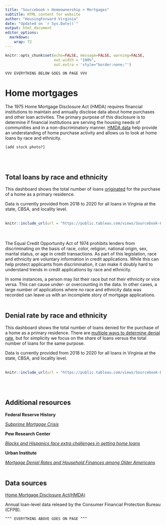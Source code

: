 ```yaml
---
title: "Sourcebook > Homeownership > Mortgages"
subtitle: HTML content for website
author: "HousingForward Virginia"
date: "Updated on `r Sys.Date()`"
output: html_document
editor_options: 
  markdown: 
    wrap: 72
---
```


```r
knitr::opts_chunk$set(echo=FALSE, message=FALSE, warning=FALSE,
                      out.width = "100%",
                      out.extra = 'style="border:none;"')
```

    VVV EVERYTHING BELOW GOES ON PAGE VVV

# Home mortgages

The 1975 Home Mortgage Disclosure Act (HMDA) requires financial
institutions to maintain and annually disclose data about home purchases
and other loan activities. The primary purpose of this disclosure is to
determine if financial institutions are serving the housing needs of
communities and in a non-discriminatory manner. [HMDA
data](https://www.consumerfinance.gov/data-research/hmda/) help provide
an understanding of home purchase activity and allows us to look at home
loans by race and ethnicity.

    [add stock photo?]
<br> 
<br>

## Total loans by race and ethnicity

This dashboard shows the total number of loans
[originated](https://www.investopedia.com/terms/o/origination.asp) for
the purchase of a home as a primary residence.

Data is currently provided from 2018 to 2020 for all loans in Virginia
at the state, CBSA, and locality level. <br> <br>

```r
knitr::include_url(url = "https://public.tableau.com/views/Sourcebook-Homeloansbyraceandethnicity/Statewide?:showVizHome=no&:embed=true", height = "500px")
```
<br> <br>
The Equal Credit Opportunity Act of 1974 prohibits lenders from discriminating on the basis of race, color, religion, national origin, sex, marital status, or age in credit transactions. As part of this legislation, race and ethnicity are voluntary information in credit applications. While this can help protect applicants from discrimination, it can make it doubly hard to understand trends in credit applications by race and ethnicity.

In some instances, a person may list their race but not their ethnicity or vice versa. This can cause under- or overcounting in the data. In other cases, a large number of applications where no race and ethnicity data was recorded can leave us with an incomplete story of mortgage applications.
<br> <br>

## Denial rate by race and ethnicity

This dashboard shows the total number of loans denied for the purchase
of a home as a primary residence. There are [multiple ways to determine
denial
rate](https://www.urban.org/sites/default/files/publication/33501/2000031-A-Better-Measure-of-Mortgage-Application-Denial-Rates.pdf),
but for simplicity we focus on the share of loans versus the total
number of loans for the same purpose.

Data is currently provided from 2018 to 2020 for all loans in Virginia
at the state, CBSA, and locality level. <br> <br>

```r
knitr::include_url(url = "https://public.tableau.com/views/Sourcebook-Denialratebyraceandethnicity/Statewide?:showVizHome=no&:embed=true", height = "500px")
```
<br> <br>

## Additional resources

**Federal Reserve History**

[*Subprime Mortgage
Crisis*](https://www.federalreservehistory.org/essays/subprime-mortgage-crisis)

**Pew Research Center**

[*Blacks and Hispanics face extra challenges in getting home
loans*](https://www.pewresearch.org/fact-tank/2017/01/10/blacks-and-hispanics-face-extra-challenges-in-getting-home-loans/)

**Urban Institute**

[*Mortgage Denial Rates and Household Finances among Older
Americans*](https://www.urban.org/research/publication/mortgage-denial-rates-and-household-finances-among-older-americans)
<br> <br>

## Data sources

[Home Mortgage Disclosure
Act(HMDA)](https://www.consumerfinance.gov/data-research/hmda/)

Annual loan-level data releaed by the Consumer Financial Protection
Bureau (CFPB).

    ^^^ EVERYTHING ABOVE GOES ON PAGE ^^^
